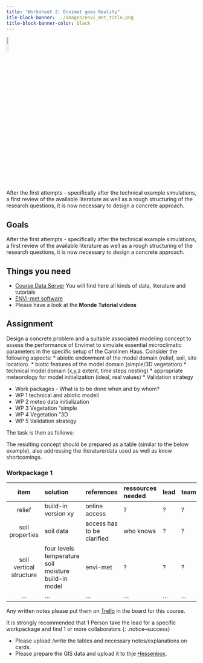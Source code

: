 ```yaml
---
title: "Worksheet 2: Envimet goes Reality"
itle-block-banner: ../images/envi_met_title.png
title-block-banner-color: black 
---
```


![](../images/mandantory.png){width=10%}


After the first attempts - specifically after the technical example simulations, a first review of the available literature as well as a rough structuring of the research questions, it is now necessary to design a concrete approach.



## Goals 

After the first attempts - specifically after the technical example simulations, a first review of the available literature as well as a rough structuring of the research questions, it is now necessary to design a concrete approach.


## Things you need

* [Course Data Server](https://hessenbox.uni-marburg.de/getlink/fi5p6EzMUrtUVFW3DnkFky/envimet) You will find here all kinds of data, literature and tutorials 
* [ENVI-met software](https://envi-met.info/doku.php?id=start)
* Please have a look at the **Monde Tutorial videos**

## Assignment
Design a concrete problem and a suitable associated modeling concept to assess the performance of Envimet to simulate essential microclimatic parameters in the specific setup of the Carolinen Haus.  Consider the following aspects:
* abiotic endowment of the model domain (relief, soil, site location).
* biotic features of the model domain (simple/3D vegetation)
* technical model domain (x,y,z extent, time steps nesting)
* appropriate meteorology for model initialization (ideal, real values)
* Validation strategy


* Work packages - What is to be done when and by whom?
 * WP 1 technical and abiotic modell
 * WP 2 meteo data initialization
 * WP 3 Vegetation "simple
 * WP 4 Vegetation "3D
 * WP 5 Validation strategy



The task is then as follows:

The resulting concept should be prepared as a table (similar to the below example), also addressing the literature/data  used as well as know shortcomings.

### Workpackage 1

| item | solution | references | ressources needed | lead | team |
|:-------:|:--------|:---------|:---------|:---------|:---------|
| relief | build-in version xy | online access | ? | ? | ? |
| soil properties | soil data  | access has to be clarified |  who knows| ? | ? |
| soil vertical structure | four levels temperature soil moisture build-in model| envi-met | ? | ? | ? |
|... |... |... |... |... |... |


Any written notes please put them on [Trello](https://trello.com/b/mqXJIO7n/modellierung-envimet) in the board for this course. 

It is strongly recommended that 1 Person take the lead for a specific workpackage and find 1 or more collaborators 
{: .notice--success}

* Please upload /write the tables and necessary notes/explanations on cards.
* Please prepare the GIS data and upload it to thje [Hessenbox](https://hessenbox.uni-marburg.de/getlink/fi5p6EzMUrtUVFW3DnkFky/envimet).

